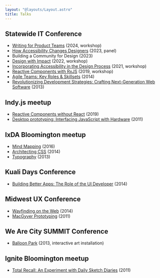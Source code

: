 ```yaml
---
layout: "@layouts/Layout.astro"
title: Talks
---
```


## Statewide IT Conference

- [Writing for Product Teams](https://github.com/basham/swit-workshop-writing) (2024, workshop)
- [How Accessibility Changes Designers](https://iu.mediaspace.kaltura.com/playlist/dedicated/298783992/1_byeubycp/1_k0venxcl) (2023, panel)
- Building a Community for Design (2023)
- [Design with Impact](https://github.com/basham/swit-workshop-impact) (2022, workshop)
- [Incorporating Accessibility in the Design Process](https://github.com/basham/swit-workshop-a11y) (2021, workshop)
- [Reactive Components with RxJS](https://github.com/basham/swit-workshop-rxjs) (2019, workshop)
- [Agile Teams: Key Roles & Skillsets](https://speakerdeck.com/basham/agile-teams-key-roles-and-skillsets) (2014)
- [Revolutionizing Development Strategies: Crafting Next-Generation Web Software](https://speakerdeck.com/basham/revolutionizing-development-strategies) (2013)

## Indy.js meetup

- [Reactive Components without React](https://github.com/basham/indyjs-talk-2019-03-20) (2019)
- [Desktop prototyping: Interfacing JavaScript with Hardware](https://www.meetup.com/indyjs/events/18977211/) (2011)

## IxDA Bloomington meetup

- [Mind Mapping](https://v4.bash.am/talks/mind-mapping-workshop/) (2016)
- [Architecting CSS](https://v4.bash.am/talks/architecting-css/) (2014)
- [Typography](https://v4.bash.am/talks/typography/) (2013)

## Kuali Days Conference

- [Building Better Apps: The Role of the UI Developer](https://v4.bash.am/talks/the-role-of-the-ui-developer/) (2014)

## Midwest UX Conference

- [Wayfinding on the Web](https://v4.bash.am/talks/wayfinding-on-the-web/) (2014)
- [MacGyver Prototyping](https://speakerdeck.com/basham/macgyver-prototyping-workshop) (2011)

## We Are City SUMMIT Conference
- [Balloon Park](http://www.balloonpark.org) (2013, interactive art installation)

## Ignite Bloomington meetup
- [Total Recall: An Experiment with Daily Sketch Diaries](https://speakerdeck.com/basham/total-recall-an-experiment-with-daily-sketch-diaries) (2011)
